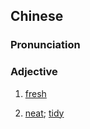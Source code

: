 {{also|鲜尺}}
==Chinese==
{{zh-forms|s=鲜尺|alt=鮮沢}}

===Pronunciation===
{{zh-pron
|mn=qz,tw,xm:chhiⁿ-chhioh/zz:chheⁿ-chhioh
|cat=a
}}

===Adjective===
{{zh-adj}}

# {{lb|zh|Min Nan}} [[fresh]] {{gloss|of food}}
# {{lb|zh|Zhangzhou|_|Min Nan}} [[neat]]; [[tidy]] {{gloss|of clothes}}